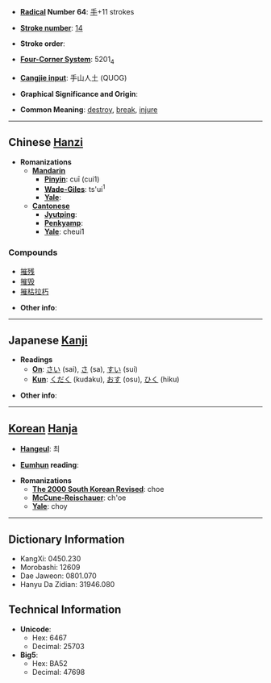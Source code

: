 * '''[[Wiktionary:Chinese radical index| Radical]] Number 64''': [[Wiktionary:Chinese radical index 手|手]]+11 strokes

* '''[[Wiktionary:Chinese total strokes index|Stroke number]]''': [[Wiktionary:Chinese total strokes index 14|14]]

* '''Stroke order''': 

* '''[[Wiktionary:Chinese four corner index|Four-Corner System]]''': 5201<sub>4</sub>

* '''[[Wiktionary:Chinese Cangjie index|Cangjie input]]''': 手山人土 (QUOG)

* '''Graphical Significance and Origin''': 

* '''Common Meaning''': [[destroy]], [[break]], [[injure]]

----

== Chinese [[Hanzi]] ==

* '''Romanizations'''
** '''[[Mandarin]]'''
*** '''[[Pinyin]]''': cuī (cui1)
*** '''[[Wade-Giles]]''': ts'ui<sup>1</sup>
*** '''[[Yale]]''': 
** '''[[Cantonese]]'''
*** '''[[Jyutping]]''':
*** '''[[Penkyamp]]''': 
*** '''[[Yale]]''': cheui1

===Compounds===
*[[摧残]]
*[[摧毁]]
*[[摧枯拉朽]]

* '''Other info''': 

----

== Japanese [[Kanji]] ==

* '''Readings'''
** '''[[On]]''': [[さい]] (sai), [[さ]] (sa), [[すい]] (sui)
** '''[[Kun]]''': [[くだく]] (kudaku), [[おす]] (osu), [[ひく]] (hiku)

* '''Other info''':  

----

== [[Korean]] [[Hanja]] ==

* '''[[Hangeul]]''': 최

* '''[[Eumhun]] reading''': 

* '''Romanizations'''
** '''[[The 2000 South Korean Revised Romanization|The 2000 South Korean Revised]]''': choe
** '''[[McCune-Reischauer]]''': ch'oe
** '''[[Yale]]''': choy

----

== Dictionary Information ==

* KangXi: 0450.230
* Morobashi: 12609
* Dae Jaweon: 0801.070
* Hanyu Da Zidian: 31946.080

== Technical Information ==

* '''Unicode''':
** Hex: 6467
** Decimal: 25703
* '''Big5''':
** Hex: BA52
** Decimal: 47698